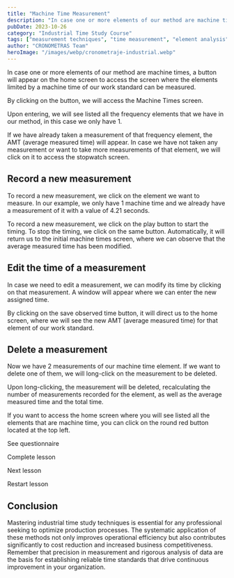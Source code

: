 ```yaml
---
title: "Machine Time Measurement"
description: "In case one or more elements of our method are machine times, a button will appear on the home screen to access the screen where the elements limited by a machine time of our work standard can be measured..."
pubDate: 2023-10-26
category: "Industrial Time Study Course"
tags: ["measurement techniques", "time measurement", "element analysis", "method design", "measuring instruments", "standard time", "work elements", "work method"]
author: "CRONOMETRAS Team"
heroImage: "/images/webp/cronometraje-industrial.webp"
---
```


In case one or more elements of our method are machine times, a button will appear on the home screen to access the screen where the elements limited by a machine time of our work standard can be measured.

By clicking on the button, we will access the Machine Times screen.

Upon entering, we will see listed all the frequency elements that we have in our method, in this case we only have 1.

If we have already taken a measurement of that frequency element, the AMT (average measured time) will appear. In case we have not taken any measurement or want to take more measurements of that element, we will click on it to access the stopwatch screen.

## Record a new measurement

To record a new measurement, we click on the element we want to measure. In our example, we only have 1 machine time and we already have a measurement of it with a value of 4.21 seconds.

To record a new measurement, we click on the play button to start the timing. To stop the timing, we click on the same button. Automatically, it will return us to the initial machine times screen, where we can observe that the average measured time has been modified.

## Edit the time of a measurement

In case we need to edit a measurement, we can modify its time by clicking on that measurement. A window will appear where we can enter the new assigned time.

By clicking on the save observed time button, it will direct us to the home screen, where we will see the new AMT (average measured time) for that element of our work standard.

## Delete a measurement

Now we have 2 measurements of our machine time element. If we want to delete one of them, we will long-click on the measurement to be deleted.

Upon long-clicking, the measurement will be deleted, recalculating the number of measurements recorded for the element, as well as the average measured time and the total time.

If you want to access the home screen where you will see listed all the elements that are machine time, you can click on the round red button located at the top left.

See questionnaire

Complete lesson

Next lesson

Restart lesson

## Conclusion

Mastering industrial time study techniques is essential for any professional seeking to optimize production processes. The systematic application of these methods not only improves operational efficiency but also contributes significantly to cost reduction and increased business competitiveness. Remember that precision in measurement and rigorous analysis of data are the basis for establishing reliable time standards that drive continuous improvement in your organization.
